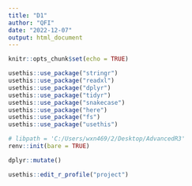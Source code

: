 ```yaml
---
title: "D1"
author: "QFI"
date: "2022-12-07"
output: html_document
---
```


```r
knitr::opts_chunk$set(echo = TRUE)
```

```r
usethis::use_package("stringr")
usethis::use_package("readxl")
usethis::use_package("dplyr")
usethis::use_package("tidyr")
usethis::use_package("snakecase")
usethis::use_package("here")
usethis::use_package("fs")
usethis::use_package("usethis")
```

```r
# libpath = 'C:/Users/wxn469/2/Desktop/AdvancedR3'
renv::init(bare = TRUE)
```

```r
dplyr::mutate()
```

```r
usethis::edit_r_profile("project")
```


